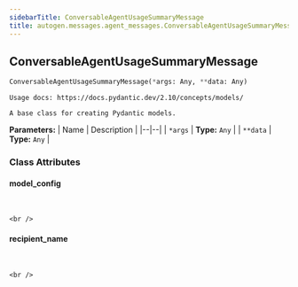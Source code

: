 ```yaml
---
sidebarTitle: ConversableAgentUsageSummaryMessage
title: autogen.messages.agent_messages.ConversableAgentUsageSummaryMessage
---
```

<h2 id="autogen.messages.agent_messages.ConversableAgentUsageSummaryMessage" class="doc doc-heading">
    <code class="doc-symbol doc-symbol-heading doc-symbol-class"></code>
    <span class="doc doc-object-name doc-class-name">ConversableAgentUsageSummaryMessage</span>
</h2>

```python
ConversableAgentUsageSummaryMessage(*args: Any, **data: Any)
```

    Usage docs: https://docs.pydantic.dev/2.10/concepts/models/
    
    A base class for creating Pydantic models.

<b>Parameters:</b>
| Name | Description |
|--|--|
| `*args` | **Type:** `Any` |
| `**data` | **Type:** `Any` |

### Class Attributes

<code class="doc-symbol doc-symbol-heading doc-symbol-attribute"></code>
#### model_config
<br />

    <br />

<code class="doc-symbol doc-symbol-heading doc-symbol-attribute"></code>
#### recipient_name
<br />

    <br />